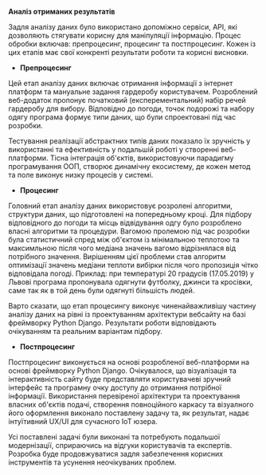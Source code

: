 '''Аналіз отриманих результатів'''

Задля аналізу даних було використано допоміжно сервіси, АРІ, які дозволяють стягувати корисну для маніпуляції інформацію. Процес обробки включав: препроцесинг, процесинг та постпроцесинг. Кожен із цих етапів має свої конкренті результати роботи та корисні висновки.

*'''Препроцесинг'''
Цей етап аналізу даних включає отримання інформації з інтернет платформ та мануальне задання гардеробу користувачем. Розроблений веб-додаток пропонує початковий (експерементальний) набір речей гардеробу для вибору. Відповідно до погоди, точок подорожі та набору одягу програма формує типи даних, що були спроектовані під час розробки.

Тестування реалізації абстрактних типів даних показало їх зручність у використанні та ефективність у подальшій роботі у створенні веб-платформи. Тісна інтеграція об'єктів, використовуючи парадигму програмування ООП, створює динамічну екосистему, де кожен метод та поле виконує низку процесів у системі.

*'''Процесинг'''
Головний етап аналізу даних використовує розролені алгоритми, структури даних, що підготовлені на попередньому кроці. Для підбору відповідного до погоди та місць відвідування одгу було розроблено власні алгоритми та процедури. Вагомою пролемою під час розробки була статистичний спред між об'єктом із мінімальною теплотою та максимльною після чого медіана значень вагомо відрізнялася від потрібного значення. Вирішенням цієї проблеми став алгоритм оптимізації значень медіани теплоти вибірки після чого пропозиція чітко відповідала погоді. Приклад: при температурі 20 градусів (17.05.2019) у Львові програма пропонувала одягнути футболку, джинси та кросівки, саме так як в той день були одягнуті більшість людей.

Варто сказати, що етап процесингу виконує чиненайважливішу частину аналізу даних на рівні із проектуванням архітектури вебсайту на базі фреймворку Python Django. Результати роботи відповідають очікуванням та реальним варіантам підбору.

*'''Постпроцесинг'''
Постпроцесинг виконується на основі розробленої веб-платформи на основі фреймворку Python Django. Очікувалося, що візуалізація та інтерактивність сайту буде представляти користувачеві зручний інтерфейс та програмну очку доступу до отримання потрібної інформації. Використання перевіреної архітектури та проектування власних об'єктів подачі, створення повноційного каркасу та візуалного його оформлення виконало поставлену задачу та, як результат, надає інтуїтивний UX/UI для сучасного IoT юзера.


Усі поставлені задачі були виконані та потребують подальшої модернізації, сприраючись на відгуки користувачів та експертів. Розробка буде продовжуватися задля забезпечення корисних інструментів та усунення неочікуваних проблем.
